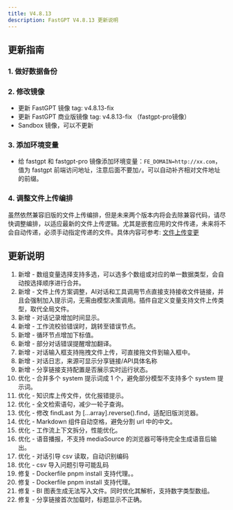 ```yaml
---
title: V4.8.13
description: FastGPT V4.8.13 更新说明
---
```


## 更新指南

### 1. 做好数据备份

### 2. 修改镜像

- 更新 FastGPT 镜像 tag: v4.8.13-fix
- 更新 FastGPT 商业版镜像 tag: v4.8.13-fix （fastgpt-pro镜像）
- Sandbox 镜像，可以不更新

### 3. 添加环境变量

- 给 fastgpt 和 fastgpt-pro 镜像添加环境变量：`FE_DOMAIN=http://xx.com`，值为 fastgpt 前端访问地址，注意后面不要加`/`。可以自动补齐相对文件地址的前缀。

### 4. 调整文件上传编排

虽然依然兼容旧版的文件上传编排，但是未来两个版本内将会去除兼容代码，请尽快调整编排，以适应最新的文件上传逻辑。尤其是嵌套应用的文件传递，未来将不会自动传递，必须手动指定传递的文件。具体内容可参考: [文件上传变更](/docs/guide/course/fileinput/#4813%E7%89%88%E6%9C%AC%E8%B5%B7%E5%85%B3%E4%BA%8E%E6%96%87%E4%BB%B6%E4%B8%8A%E4%BC%A0%E7%9A%84%E6%9B%B4%E6%96%B0)

## 更新说明

1. 新增 - 数组变量选择支持多选，可以选多个数组或对应的单一数据类型，会自动按选择顺序进行合并。
2. 新增 - 文件上传方案调整，AI对话和工具调用节点直接支持接收文件链接，并且会强制加入提示词，无需由模型决策调用。插件自定义变量支持文件上传类型，取代全局文件。 
3. 新增 - 对话记录增加时间显示。 
4. 新增 - 工作流校验错误时，跳转至错误节点。  
5. 新增 - 循环节点增加下标值。 
6. 新增 - 部分对话错误提醒增加翻译。 
7. 新增 - 对话输入框支持拖拽文件上传，可直接拖文件到输入框中。  
8. 新增 - 对话日志，来源可显示分享链接/API具体名称
9. 新增 - 分享链接支持配置是否展示实时运行状态。
10. 优化 - 合并多个 system 提示词成 1 个，避免部分模型不支持多个 system 提示词。  
11. 优化 - 知识库上传文件，优化报错提示。  
12. 优化 - 全文检索语句，减少一轮子查询。  
13. 优化 - 修改 findLast 为 [...array].reverse().find，适配旧版浏览器。  
14. 优化 - Markdown 组件自动空格，避免分割 url 中的中文。  
15. 优化 - 工作流上下文拆分，性能优化。 
16. 优化 - 语音播报，不支持 mediaSource 的浏览器可等待完全生成语音后输出。 
17. 优化 - 对话引导 csv 读取，自动识别编码
18. 优化 - csv 导入问题引导可能乱码
19. 修复 - Dockerfile pnpm install 支持代理。。
20. 修复 - Dockerfile pnpm install 支持代理。 
21. 修复 - BI 图表生成无法写入文件。同时优化其解析，支持数字类型数组。
22. 修复 - 分享链接首次加载时，标题显示不正确。 
